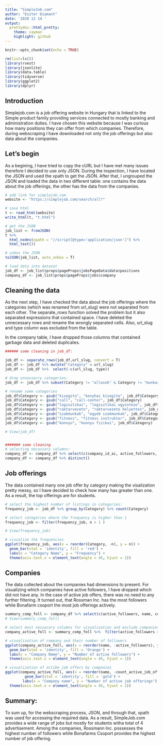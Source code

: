 ```yaml
---
title: "SimpleJob.com"
author: "Eszter Diamant"
date: '2020 12 14 '
output:  
  prettydoc::html_pretty:
    theme: cayman
    highlight: github
---
```


```r
knitr::opts_chunk$set(echo = TRUE)

rm(list=ls())
library(rvest)
library(jsonlite)
library(data.table)
library(tidyverse)
library(ggplot2)
library(dplyr)
```

## Introduction

Simplejob.com is a job offering website in Hungary that is linked to the Simple product family providing services connected to mostly banking and administration duties. I have chosen this website because I was curious how many positions they can offer from which companies. Therefore, during webscraping I have downloaded not only the job offerings but also data about the companies.

## Let's begin

As a begining, I have tried to copy the cURL but I have met many issues therefore I decided to use only JSON. During the inspection, I have located the JSON and used the xpath to get the JSON. After that, I ungrouped the JSON and loaded the data in two different table: one contains the data about the job offerings, the other has the data from the companies.

```r
# add link for simplejob.com
website <- "https://simplejob.com/search/all?"

# save html
t <- read_html(website)
write_html(t, "t.html")

# get the JSON
job_list <- fromJSON(
t %>%
  html_nodes(xpath = "//script[@type='application/json']") %>%
  html_text())

# unbox the JSON
toJSON(job_list, auto_unbox = T)

# load data into dataset 
job_df <- job_list$props$pageProps$jobsPageData$data$positions
company_df <- job_list$props$pageProps$jobs$company


```

## Cleaning the data

As the next step, I have checked the data about the job offerings where the categories (which was renamed from url_slug) were not separated from each other. The separate_rows function solved the problem but it also separated expressions that contained space. I have deleted the unnecessary rows and rename the wrongly separated cells. Also, url_slug and type column was excluded from the table.

In the company table, I have dropped those columns that contained garbage data and deleted duplicates. 

```r



###### some cleaning in job_df:

job_df <- separate_rows(job_df,url_slug, convert = T)
job_df <- job_df %>% mutate("Category" = url_slug)
job_df <- job_df %>%  select(-c(url_slug, type))

# drop unnassacry categories:
job_df <- job_df %>% subset(Category != "allasok" & Category != "munkas" & Category != "konyhai" & Category != "center" & Category != "ugyintezo" & Category != "munkak" & Category != "munkatars" & Category != "szelli" & Category != "munka" & Category != "allas" & Category != "allasok" & Category != "egyeb" & Category != "instruktor" & Category != "fizikai")

# rename some categories
job_df$Category <- gsub("kisegito", "konyhai kisegito", job_df$Category)
job_df$Category <- gsub("call", "call-center", job_df$Category)
job_df$Category <- gsub("logisztikai", "logisztikai ugyintezo", job_df$Category)
job_df$Category <- gsub("raktarvezeto", "raktarvezeto helyettes", job_df$Category)
job_df$Category <- gsub("szakmunkak", "egyeb szakmunkak", job_df$Category)
job_df$Category <- gsub("fitness", "fitness instruktor", job_df$Category)
job_df$Category <- gsub("konnyu", "konnyu fizikai", job_df$Category)

# View(job_df)


####### some cleaning
# selecting necassary columns:
company_df <- company_df %>% select(c(company_id_ai, active_followers, name, introduction, motto, web, facebook, instagram, video_url, count_active_job_offers, url_slug))
company_df <- company_df %>% distinct()
```

## Job offerings

The data contained many one job offer by category making the visalization pretty messy, so I have decided to check how many has greater than one. As a result, the top offerings are for students. 


```r
# select the highest number of listings in categories:
frequency_job <- job_df %>% group_by(Category) %>% count(Category)

# select categories where the frequency is higher than 1
frequency_job <- filter(frequency_job, n > 1 )

# View(frequency_job)

# visualize the frequencies
ggplot(frequency_job, aes(x = reorder(Category, -n), y = n)) +
  geom_bar(stat = 'identity', fill = 'red') +
  labs(x = "Category Name", y = "Frequency") +
  theme(axis.text.x = element_text(angle = 45, hjust = 1))
```


## Companies

The data collected about the companies had dimensions to present. For visualizing which companies have active followers, I have dropped which did not have any. In the case of active job offers, there was no need to any further filtering. It turned out, that Rossman Inc. has the most followers while Bonafarm csoport the most job offerings actively.

```r
summary_comp_foll <- company_df %>% select(c(active_followers, name, count_active_job_offers))
# View(summary_comp_foll)

# select most nessacary columns for visualization and exclude companies with 0 followers
company_active_foll <- summary_comp_foll %>%  filter(active_followers > 0)

# visualization of company and their number of followers
ggplot(company_active_foll, aes(x = reorder(name, -active_followers), y = active_followers)) +
  geom_bar(stat = 'identity', fill = 'Orange') +
  labs(x = "Company Name", y = "Number of active followers") +
  theme(axis.text.x = element_text(angle = 45, hjust = 1))

# visualization of actibe job offers by companies
ggplot(company_active_foll, aes(x = reorder(name, -count_active_job_offers), y = count_active_job_offers)) +
         geom_bar(stat = 'identity', fill = 'gold') +
        labs(x = "Company name", y = "Number of active job offerings") +
  theme(axis.text.x = element_text(angle = 45, hjust = 1))
```

## Summary:

To sum up, for the webscraping process, JSON, and through that, xpath was used for accessing the required data. As a result, SimpleJob.com provides a wide range of jobs but mostly for students witha total of 4 advertisement. Among the companies, Rossmann Inc. possesses the highest number of followers while Bonafarms Csoport provides the highest number of job offering.